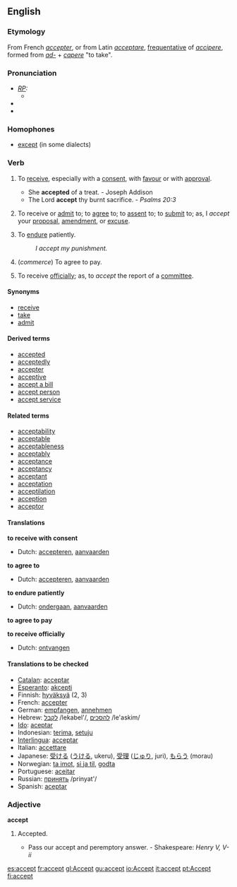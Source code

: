 ==English==
===Etymology===
From French ''[[accepter]]'', or from Latin ''[[acceptare]]'', [[frequentative]] of ''[[accipere]]'', formed from ''[[ad-]]'' + ''[[capere]]'' "to take".

===Pronunciation===
* ''[[RP]]:''
** {{IPA|/əkˈsept/}}
*{{audio|en-us-accept.ogg|Audio (US)}}
*{{audio|En-uk-accept.ogg|Audio (UK)}}

===Homophones===
*[[except]] (in some dialects)

===Verb===
{{en-infl-reg-consonant|accept||}}
# {{transitive}} To [[receive]], especially with a [[consent]], with [[favour]] or with [[approval]].
#* She '''accepted''' of a treat. - Joseph Addison
#* The Lord '''accept''' thy burnt sacrifice. - ''Psalms 20:3''
# {{transitive}} To receive or [[admit]] to; to [[agree]] to; to [[assent]] to; to [[submit]] to; as, I ''accept'' your [[proposal]], [[amendment]], or [[excuse]].
# {{transitive}} To [[endure]] patiently.
#: ''I accept my punishment.''
# {{transitive}} (''commerce'') To agree to pay.
# {{transitive}} To receive [[officially]]; as, to ''accept'' the report of a [[committee]].

====Synonyms====
* [[receive]]
* [[take]]
* [[admit]]

====Derived terms====
* [[accepted]]
* [[acceptedly]]
* [[accepter]]
* [[acceptive]]
* [[accept a bill]]
* [[accept person]]
* [[accept service]]

====Related terms====
* [[acceptability]]
* [[acceptable]]
* [[acceptableness]]
* [[acceptably]]
* [[acceptance]]
* [[acceptancy]]
* [[acceptant]]
* [[acceptation]]
* [[acceptilation]]
* [[acception]]
* [[acceptor]]

====Translations====
'''to receive with consent'''
{{top}}
* Dutch: [[accepteren]], [[aanvaarden]]
{{mid}}
{{bottom}}

'''to agree to'''
{{top}}
* Dutch: [[accepteren]], [[aanvaarden]]
{{mid}}
{{bottom}}

'''to endure patiently'''
{{top}}
* Dutch: [[ondergaan]], [[aanvaarden]]
{{mid}}
{{bottom}}

'''to agree to pay'''
{{top}}
{{mid}}
{{bottom}}

'''to receive officially'''
{{top}}
* Dutch: [[ontvangen]]
{{mid}}
{{bottom}}

====Translations to be checked====
{{checktrans}}
*[[Catalan]]: [[acceptar]]
*[[Esperanto]]: [[akcepti]]
*Finnish: [[hyväksyä]] (2, 3)
*French: [[accepter]]
*German: [[empfangen]], [[annehmen]]
*Hebrew: [[:he:לקבל|לקבל]] /lekabel'/, [[:he:להסכים|להסכים]] /le'askim/
*[[Ido]]: [[aceptar]]
*Indonesian: [[terima]], [[setuju]]
*[[Interlingua]]: [[acceptar]]
*Italian: [[accettare]]
*Japanese: [[受ける]] ([[うける]], ukeru), [[受理]] ([[じゅり]], juri), [[もらう]] (morau)
*Norwegian: [[ta imot]], [[si ja til]], [[godta]]
*Portuguese: [[aceitar]]
*Russian: [[:ru:принять|принять]] /prinyat'/
*Spanish: [[aceptar]]

===Adjective===
'''accept'''
# {{obsolete}} Accepted.
#* Pass our accept and peremptory answer. - Shakespeare: ''Henry V, V-ii''


[[es:accept]]
[[fr:accept]]
[[gl:Accept]]
[[gu:accept]]
[[io:Accept]]
[[it:accept]]
[[pt:Accept]]
[[fi:accept]]
